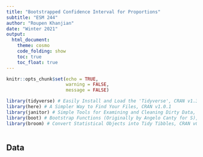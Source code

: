 ```yaml
---
title: "Bootstrapped Confidence Interval for Proportions"
subtitle: "ESM 244"
author: "Roupen Khanjian"
date: "Winter 2021"
output: 
  html_document:
    theme: cosmo
    code_folding: show
    toc: true
    toc_float: true
---
```


```r
knitr::opts_chunk$set(echo = TRUE,
                      warning = FALSE,
                      message = FALSE)

library(tidyverse) # Easily Install and Load the 'Tidyverse', CRAN v1.3.0
library(here) # A Simpler Way to Find Your Files, CRAN v1.0.1
library(janitor) # Simple Tools for Examining and Cleaning Dirty Data, CRAN v2.1.0
library(boot) # Bootstrap Functions (Originally by Angelo Canty for S), CRAN v1.3-26
library(broom) # Convert Statistical Objects into Tidy Tibbles, CRAN v0.7.4



```

## Data

```r

```


